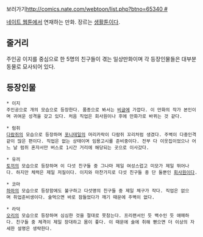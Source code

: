 보러가기[[http://comics.nate.com/webtoon/list.php?btno=65340 #]]

[[네이트 웹툰]]에서 연재하는 만화. 장르는 [[생활툰]]이다.

== 줄거리 ==
주인공 이지를 중심으로 한 5명의 친구들이 겪는 일상만화이며 각 등장인물들은 대부분 동물로 묘사되어 있다.


== 등장인물 ==
 * 이지
 주인공으로 개의 모습으로 등장한다. 품종으로 봐서는 [[비글]]에 가깝다. 이 만화의 작가 본인이며 귀여운 성격을 갖고 있다. 처음 직업은 회사원이나 후에 만화가로 바뀌는 것 같다.

 * 럼쥐
 [[다람쥐]]의 모습으로 등장하며 [[포니테일]]의 머리카락이 다람쥐 꼬리처럼 생겼다. 주벽이 다중인격같이 많은 편이다. 직업은 없는 상태이며 임용고시를 준비중이다. 전부 다 이웃집이었으나 어느 날 럼쥐 혼자서만 버스로 1시간 거리에 해당되는 곳으로 이사갔다.

 * 유끼
 [[토끼]]의 모습으로 등장하며 이 다섯 친구들 중 그나마 제일 여성스럽고 미모가 제일 뛰어나다. 하지만 체력은 제일 저질이다. 이지와 마찬가지로 다섯 친구들 중 단 둘뿐인 [[회사원]]이다.

 * 코마
 [[하마]]의 모습으로 등장함에도 불구하고 다섯명의 친구들 중 제일 체구가 작다. 직업은 없으며 취업준비생이다. 술먹으면 바로 잠들었다가 깨기 때문에 주벽이 없다.

 * 라덕
 [[오리]]의 모습으로 등장하며 심심한 것을 절대로 못참는다. 프리랜서인 듯 백수인 듯 애매하다. 친구들 중 체격이 제일 장대하고 몸이 좋다. 이 때문에 술에 취해 뻗으면 더 이상의 자세한 설명은 생략한다.

